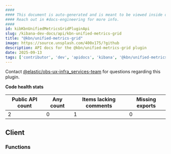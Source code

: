 ```yaml
---
####
#### This document is auto-generated and is meant to be viewed inside our experimental, new docs system.
#### Reach out in #docs-engineering for more info.
####
id: kibKbnUnifiedMetricsGridPluginApi
slug: /kibana-dev-docs/api/kbn-unified-metrics-grid
title: "@kbn/unified-metrics-grid"
image: https://source.unsplash.com/400x175/?github
description: API docs for the @kbn/unified-metrics-grid plugin
date: 2025-09-13
tags: ['contributor', 'dev', 'apidocs', 'kibana', '@kbn/unified-metrics-grid']
---
```




Contact [@elastic/obs-ux-infra_services-team](https://github.com/orgs/elastic/teams/obs-ux-infra_services-team) for questions regarding this plugin.

**Code health stats**

| Public API count  | Any count | Items lacking comments | Missing exports |
|-------------------|-----------|------------------------|-----------------|
| 2 | 0 | 1 | 0 |

## Client

### Functions
<DocDefinitionList data={kbnUnifiedMetricsGridObj.client.functions}/>

